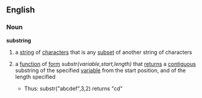 ==English==
===Noun===
'''substring'''
# a [[string]] of [[character]]s that is any [[subset]] of another string of characters
#{{computing}} a [[function]] of [[form]] ''substr(variable,start,length)'' that [[return]]s a [[contiguous]] substring of the specified [[variable]] from the start position, and of the length specified
#*Thus: substr("abcdef",3,2) returns "cd"